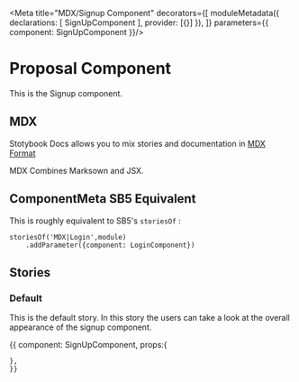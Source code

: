 
<Meta title="MDX/Signup Component" decorators={[
    moduleMetadata({
        declarations: [
            SignUpComponent
        ],
        provider: [{}]
    }),
]} parameters={{
    component: SignUpComponent
}}/>

# Proposal Component 

This is the Signup component.

## MDX

Stotybook Docs allows you to mix stories and documentation in 
[MDX Format](https://mdxjs.com/)

MDX Combines Marksown and JSX.

## ComponentMeta SB5 Equivalent

This is roughly equivalent to SB5's `storiesOf` :

```
storiesOf('MDX|Login',module)
    .addParameter({component: LoginComponent})

```

## Stories

### Default

This is the default story. In this story the users can take a look at the overall
appearance of the signup component.

<Preview>
  <Story name="Default">{{
    component: SignUpComponent,
    props:{
      
    },
    }}    
  </Story>
</Preview>